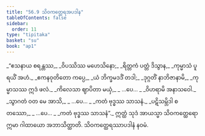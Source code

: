 ```yaml
---
title: "56.9 သိဝကတ္ထေရအပဒါန"
tableOfContents: false
sidebar:
  order: 11
type: "tipitaka"
basket: "su"
book: "ap1"
---
```



<DynamicBreadcrumb />

<Division number="117" book="ap1">

<Paragraph number="7803" type="verses" book="ap1">
_“ဧသနာယ စရန္တဿ,_  
_ဝိပဿိဿ မဟေသိနော;_  
_ရိတ္တကံ ပတ္တံ ဒိသွာန,_  
_ကုမ္မာသံ ပူရယိံ အဟံ._  

</Paragraph>

</Division>
<Division number="118" book="ap1">

<Paragraph number="7804" type="verses" book="ap1">
_ဧကနဝုတိတော ကပ္ပေ,_  
_ယံ ဘိက္ခမဒဒိံ တဒါ;_  
_ဒုဂ္ဂတိံ နာဘိဇာနာမိ,_  
_ကုမ္မာသဿ ဣဒံ ဖလံ._  

</Paragraph>

</Division>
<Division number="119" book="ap1">

<Paragraph number="7805" type="verses" book="ap1">
_ကိလေသာ ဈာပိတာ မယှံ,_  
_ …ပေ… _  
_ဝိဟရာမိ အနာသဝေါ._  

</Paragraph>

</Division>
<Division number="120" book="ap1">

<Paragraph number="7806" type="verses" book="ap1">
_သွာဂတံ ဝတ မေ အာသိ,_  
_ …ပေ… _  
_ကတံ ဗုဒ္ဓဿ သာသနံ._  

</Paragraph>

</Division>
<Division number="121" book="ap1">

<Paragraph number="7807" type="verses" book="ap1">
_ပဋိသမ္ဘိဒါ စတဿော,_  
_ …ပေ… _  
_ကတံ ဗုဒ္ဓဿ သာသနံ”._  

</Paragraph>

<Paragraph number="7808" book="ap1">
ဣတ္ထံ သုဒံ အာယသ္မာ သိဝကတ္ထေရော ဣမာ ဂါထာယော အဘာသိတ္ထာတိ.

</Paragraph>
</Division>

<Paragraph number="7809" type="center" book="ap1">
သိဝကတ္ထေရဿာပဒါနံ နဝမံ.
</Paragraph>